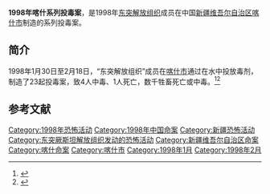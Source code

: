 
'''1998年喀什系列投毒案'''，是1998年[[东突厥斯坦解放组织|东突解放组织]]成员在中国[[新疆维吾尔自治区|新疆维吾尔自治区]][[喀什市|喀什市]]制造的系列投毒案。

==简介==
1998年1月30日至2月18日，“东突解放组织”成员在[[喀什市|喀什市]]通过在水中投放毒剂，制造了23起投毒案，致4人中毒、1人死亡，数千牲畜死亡或中毒。<ref>{{Cite web |url=http://www.china.com.cn/chinese/zhuanti/224386.htm |title=“东突”恐怖势力难脱罪责，中国网，2002-01-21 |accessdate=2013-07-31 |archive-date=2012-05-14 |archive-url=https://web.archive.org/web/20120514040704/http://www.china.com.cn/chinese/zhuanti/224386.htm |dead-url=no }}</ref><ref name=sina>{{Cite web |url=http://news.sina.com.cn/c/2002-01-21/451232.html |title=国务院新闻办披露"东突"制造的恐怖事件，新浪，2002-01-21 |accessdate=2016-09-05 |archive-date=2016-09-16 |archive-url=https://web.archive.org/web/20160916153323/http://news.sina.com.cn/c/2002-01-21/451232.html |dead-url=no }}</ref>

== 参考文献 ==
{{Reflist}}

{{新疆维吾尔自治区暴力恐怖活动和反恐行动|江}}

[[Category:1998年恐怖活动|Category:1998年恐怖活动]]
[[Category:1998年中国命案|Category:1998年中国命案]]
[[Category:新疆恐怖活动|Category:新疆恐怖活动]]
[[Category:东突厥斯坦解放组织发动的恐怖活动|Category:东突厥斯坦解放组织发动的恐怖活动]]
[[Category:新疆维吾尔自治区命案|Category:新疆维吾尔自治区命案]]
[[Category:喀什命案|Category:喀什命案]]
[[Category:喀什市|Category:喀什市]]
[[Category:1998年1月|Category:1998年1月]]
[[Category:1998年2月|Category:1998年2月]]